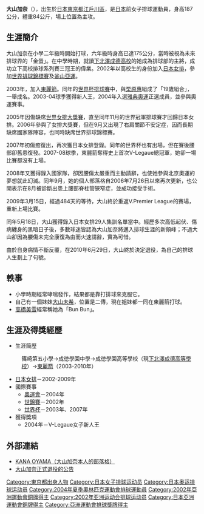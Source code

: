 {{BLP unsourced|time=2009-05-12T13:23:01+00:00}}
{{volleyball player infobox
|fullname = 大山加奈
|nickname = Kana（カナ）
|image = Kana Oyama, 2007-11-06.jpg
|birth_date ={{birth_date_and_age|1984|6|19|mf=y}}
|birth_place = {{JPN}}[[東京都|東京都]][[江戶川區|江戶川區]]
|death_date =
|residence = 
|spike = 308厘米
|block = 289厘米
|height = {{height|m=1.87}}
|weight = {{weight|kg=84}}
|position = 主攻
|currentclub = 
|clubnumber = 
|nationalteam =  
}}
{{japanese|japanese=大山加奈|kana=おおやま　かな|romaji=Ōyama Kana}}
'''大山加奈'''（{{bd|1984年|6月19日}}），出生於[[日本|日本]][[東京都|東京都]][[江戶川區|江戶川區]]，是[[日本|日本]]前女子排球運動員，身高187公分，體重84公斤，場上位置為主攻。

== 生涯簡介 ==
大山加奈在小學二年級時開始打球，六年級時身高已達175公分，當時被視為未來排球界的「金蛋」。在中學時期，就讀[[下北澤成德高校|下北澤成德高校]]的她成為排球部的主將，成功立下高校排球系列賽三冠王的偉業。2002年以高校生的身份加入[[日本女排|日本女排]]，參加[[世界排球錦標賽|世界排球錦標賽]]及[[釜山亞運|釜山亞運]]。

2003年，加入[[東麗箭_(女子排球)|東麗箭]]。同年的[[世界杯排球賽|世界杯排球賽]]中，與[[栗原惠|栗原惠]]組成了「19歲組合」，一舉成名。2003-04球季獲得新人王，2004年入選[[2004年夏季奥林匹克运动会|雅典奧運]]正選成員，並參與奧運賽事。

2005年因傷缺席[[世界女排大獎賽|世界女排大獎賽]]，直至同年11月的世界冠軍排球賽才回歸日本女排。2006年參與了女排大獎賽，但在9月又出現了右肩關節不安定症，因而長期缺席國家隊陣容，也同時缺席世界排球錦標賽。

2007年初傷癒復出，再次獲日本女排登錄。同年的世界杯也有出場，但在賽後腰部卻舊患復發。2007-08球季，東麗箭奪得史上首次V-Legaue總冠軍，她卻一場比賽都沒有上場。

2008年又獲得錄入國家隊，卻因腰傷太嚴重而主動請辭，也使她參與北京奧運的夢想就此幻滅。同年9月，她的個人部落格自2006年7月26日以來再次更新，也公開表示在8月被診斷出患上腰部脊柱管狹窄症，並成功接受手術。

2009年3月15日，經過484天的等待，大山終於重返V.Premier League的賽場，重新上場比賽。

同年5月18日，大山獲得錄入日本女排29人集訓名單當中。經歷多次高低起伏、傷病纏身的黑暗日子後，多數球迷皆認為大山加奈將邁入排球生涯的新顛峰；不過大山卻因為腰傷未完全康復為由而火速請辭，實為可惜。

由於自身病情不斷反覆，在2010年6月29日，大山終於決定退役，為自己的排球人生劃上了句號。

== 軼事 ==
* 小學時期經常哮喘發作，結果都是靠打排球來克服它。
* 自己有一個妹妹[[大山未希|大山未希]]，位置是二傳，現在姐妹都一同在東麗箭打球。
* [[高橋美雪|高橋美雪]]經常稱她為「Bun Bun」。

== 生涯及得獎經歷 ==
* 生涯簡歷
:篠崎第五小學→成徳學園中學→成徳學園高等學校（現[[下北澤成德高等學校|下北澤成德高等學校]]）→[[東麗箭_(女子排球)|東麗箭]]（2003-2010年）
* [[日本女排|日本女排]]－2002-2009年
* 國際賽事
** [[奧運會|奧運會]]－2004年
** [[世界排球錦標賽|世錦賽]]－2002年
** [[世界杯排球賽|世界杯]]－2003年、2007年
* 獲得獎項
** 2004年－V-Legaue女子新人王

== 外部連結 ==
* [http://blog.goo.ne.jp/kana0619/ KANA OYAMA（大山加奈本人的部落格）]{{Wayback|url=http://blog.goo.ne.jp/kana0619/ |date=20090209000310 }}
* [http://www.toray.co.jp/arrows/women/topics/100629.html 大山加奈正式退役的公告]{{Wayback|url=http://www.toray.co.jp/arrows/women/topics/100629.html |date=20100703105619 }}
{{DEFAULTSORT:Oyama Kana}}
[[Category:東京都出身人物|Category:東京都出身人物]]
[[Category:日本女子排球运动员|Category:日本女子排球运动员]]
[[Category:日本奥运排球运动员|Category:日本奥运排球运动员]]
[[Category:2004年夏季奧林匹克運動會排球運動員|Category:2004年夏季奧林匹克運動會排球運動員]]
[[Category:2002年亞洲運動會銅牌得主|Category:2002年亞洲運動會銅牌得主]]
[[Category:2002年亚洲运动会排球运动员|Category:2002年亚洲运动会排球运动员]]
[[Category:日本亞洲運動會銅牌得主|Category:日本亞洲運動會銅牌得主]]
[[Category:亞洲運動會排球獎牌得主|Category:亞洲運動會排球獎牌得主]]